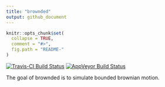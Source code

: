 ```yaml
---
title: "brownded"
output: github_document
---
```


<!-- README.md is generated from README.Rmd. Please edit that file -->

```r
knitr::opts_chunk$set(
  collapse = TRUE,
  comment = "#>",
  fig.path = "README-"
)
```

[![Travis-CI Build Status](https://travis-ci.org/rorynolan/brownded.svg?branch=master)](https://travis-ci.org/rorynolan/brownded)
[![AppVeyor Build Status](https://ci.appveyor.com/api/projects/status/github/rorynolan/brownded?branch=master&svg=true)](https://ci.appveyor.com/project/rorynolan/brownded)

The goal of brownded is to simulate bounded brownian motion.



